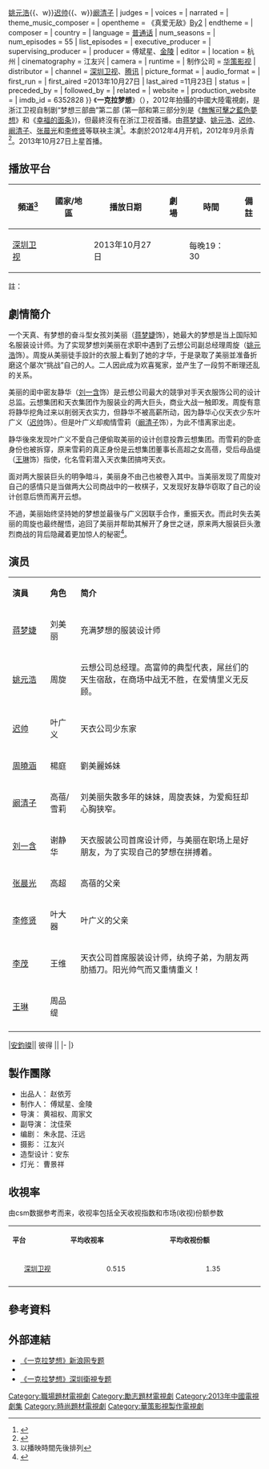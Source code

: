{{Infobox Television
| show_name            =一克拉梦想
| original_name        ={{lang|en|The Diamond's Dream }}
| image                =[[File:The_Diamonds_Dream.jpg|320px]]
| caption              = 
| show_name_2          = 
| genre                = [[偶像劇|偶像劇]]
| format               = 
| creator              = 
| developer            = 
| writer               =朱永昆、汪远
| director             =黄祖权、周家文
| creative_director    = 
| presenter            =
| starring             ={{Nowrap begin}}[[蒋梦婕|蒋梦婕]]{{、w}}[[姚元浩|姚元浩]]{{、w}}[[迟帅|迟帅]]{{、w}}[[阚清子|阚清子]]{{Nowrap end}}
| judges               = 
| voices               = 
| narrated             = 
| theme_music_composer = 
| opentheme            = 《真爱无敌》[[By2|By2]] 
| endtheme             = 
| composer             = 
| country              = {{CHNML}}
| language             = [[普通话|普通话]]
| num_seasons          =
| num_episodes         = 55
| list_episodes        =
| executive_producer   = 
| supervising_producer = 
| producer             = 傅斌星、[[金陵|金陵]]
| editor               = 
| location             = 杭州
| cinematography       = 江友兴
| camera               = 
| runtime              = 
| 制作公司             = [[华策影视|华策影视]] 
| distributor          = 
| channel              = [[深圳卫视|深圳卫视]]、[[腾讯|腾讯]]
| picture_format       = 
| audio_format         =
| first_run            = {{CHN}}
| first_aired          =2013年10月27日
| last_aired           =11月23日
| status               = 
| preceded_by          = 
| followed_by          = 
| related              = 
| website              = 
| production_website   = 
| imdb_id              = 6352828
}}
《'''一克拉梦想'''》（{{lang-en|'''The Diamond's Dream'''}}），2012年拍攝的中國大陸電視劇，是浙江卫视自制剧“梦想三部曲”第二部 (第一部和第三部分別是《[[無懈可擊之藍色夢想|無懈可擊之藍色夢想]]》和《[[幸福的面条|幸福的面条]]》)，但最終沒有在浙江卫视首播。由[[蒋梦婕|蒋梦婕]]、[[姚元浩|姚元浩]]、[[迟帅|迟帅]]、[[阚清子|阚清子]]、[[张晨光|张晨光]]和[[李修贤|李修贤]]等联袂主演<ref>{{cite web |url=http://ent.sina.com.cn/v/m/2012-08-03/12163702336.shtml |language= |title=《一克拉梦想》热拍 姚元浩领衔多角恋军团 |publisher=新浪娱乐 |date=2012-08-03 |accessdate= |archive-date=2020-02-28 |archive-url=https://web.archive.org/web/20200228092628/http://ent.sina.com.cn/v/m/2012-08-03/12163702336.shtml |dead-url=no }}</ref>。本劇於2012年4月开机，2012年9月杀青<ref>{{cite web |url=http://ent.sina.com.cn/v/m/2012-09-14/12313741877.shtml |language= |title=《一克拉梦想》杀青 蒋梦婕姚元浩励志圆梦 |publisher=新浪娱乐 |date=2012-09-14 |accessdate= |archive-date=2020-02-28 |archive-url=https://web.archive.org/web/20200228092348/http://ent.sina.com.cn/v/m/2012-09-14/12313741877.shtml |dead-url=no }}</ref>。2013年10月27日上星首播。

== 播放平台 ==

{{Note24hUTC+8}}
{| class="wikitable"
|-
! 頻道<ref group="註">以播映時間先後排列</ref> || 國家/地區 || 播放日期 || 劇場 || 時間 || 備註
|- 
|[[深圳卫视|深圳卫视]] || {{CHN}} ||2013年10月27日 || || 每晚19：30 ||
|}
註：
{{reflist|group="註"}}

== 劇情簡介 ==

一个天真、有梦想的奋斗型女孩刘美丽（[[蒋梦婕|蒋梦婕]]饰），她最大的梦想是当上国际知名服装设计师。为了实现梦想刘美丽在求职中遇到了云想公司副总经理周旋（[[姚元浩|姚元浩]]饰）。周旋从美丽徒手設計的衣服上看到了她的才华，于是录取了美丽並准备折磨这个屡次“挑战”自己的人。二人因此成为欢喜冤家，並产生了一段剪不断理还乱的关系。

美丽的闺中密友静华（[[刘一含|刘一含]]饰）是云想公司最大的競爭对手天衣服饰公司的设计总监。云想集团和天衣集团作为服装业的两大巨头，商业大战一触即发。周旋有意将静华挖角过来以削弱天衣实力，但静华不被高薪所动，因为静华心仪天衣少东叶广义（[[迟帅|迟帅]]饰）。但是叶广义却痴情雪莉（[[阚清子|阚清子]]饰），为此不惜离家出走。

静华後來发现叶广义不愛自己便偷取美丽的设计创意投靠云想集团。而雪莉的卧底身份也被拆穿，原来雪莉的真正身份是云想集团董事长高超之女高蓓，受后母品缇（[[王琳|王琳]]饰）指使，化名雪莉潜入天衣集团搞垮天衣。

面对两大服装巨头的明争暗斗，美丽身不由己也被卷入其中。当美丽发现了周旋对自己的感情只是当做两大公司商战中的一枚棋子，又发现好友静华窃取了自己的设计创意后愤而离开云想。

不過，美丽始终坚持她的梦想並最後与广义因联手合作，重振天衣。而此时失去美丽的周旋也最终醒悟，追回了美丽并帮助其解开了身世之谜，原来两大服装巨头激烈商战的背后隐藏着更加惊人的秘密<ref>{{cite web |url=http://ent.sina.com.cn/v/2012-08-22/20593719277.shtml |language= |title=资料：电视剧《一克拉梦想》故事梗概 |publisher=新浪娱乐 |date=2012-08-22 |accessdate= |archive-date=2020-02-28 |archive-url=https://web.archive.org/web/20200228092354/http://ent.sina.com.cn/v/2012-08-22/20593719277.shtml |dead-url=no }}</ref>。

== 演员 ==
{|class="wikitable" width="60%"
|- style="background:cornflowerblue; color:white" align=center
|style="width:15%"|'''演員'''||style="width:12%"|'''角色'''||'''简介'''
|-
|[[蒋梦婕|蒋梦婕]]|| 刘美丽 ||充满梦想的服装设计师
|-
|[[姚元浩|姚元浩]]|| 周旋 ||云想公司总经理。高富帅的典型代表，屌丝们的天生宿敌，在商场中战无不胜，在爱情里义无反顾。
|-
|[[迟帅|迟帅]] || 叶广义 ||天衣公司少东家
|-
|[[周曉涵|周曉涵]] || 楊庭 ||劉美麗姊妹
|-
|[[阚清子|阚清子]]|| 高蓓/雪莉 ||刘美丽失散多年的妹妹，周旋表妹，为爱痴狂却心胸狭窄。
|-
|[[刘一含|刘一含]]|| 谢静华 ||天衣服装公司首席设计师，与美丽在职场上是好朋友，为了实现自己的梦想在拼搏着。
|-
|[[张晨光|张晨光]]|| 高超 ||高蓓的父亲
|-
|[[李修贤|李修贤]]|| 叶大器 ||叶广义的父亲
|-
|[[李茂|李茂]]|| 王维 ||天衣公司首席服装设计师，纨绔子弟，为朋友两肋插刀。阳光帅气而又重情重义！
|-
|[[王琳_(演员)|王琳]]|| 周品缇 ||
|-
|}
|[[安鈞璨_(演员)|安鈞璨]]|| 彼得 ||
|-
|}

== 製作團隊 ==
* 出品人：  赵依芳
* 制作人：  傅斌星、金陵
* 导演：    黄祖权、周家文
* 副导演：  沈佳荣
* 编剧：    朱永昆、汪远
* 摄影：    江友兴
* 造型设计：安东
* 灯光：    曹景祥

== 收視率 ==
由csm数据参考而来，收视率包括全天收视指数和市场(收视)份额参数
{|class="wikitable" width="52%"
|- style="background:cornflowerblue; color:white" align=center
|style="width:3%"|'''<small>平台'''||style="width:5%"|'''<small>平均收视率'''||style="width:5%"|'''<small>平均收视份额'''
|-
|align=center|<small>[[深圳卫视|深圳卫视]]||align=center|<small>0.515||align=center|<small>1.35
|-
|}

==參考資料==
{{reflist}} 

==外部連結==
* [http://ent.sina.com.cn/f/v/yiklmxiang/   《一克拉梦想》新浪网专题] {{Wayback|url=http://ent.sina.com.cn/f/v/yiklmxiang/ |date=20200228092359 }}
*{{新浪微博|huaceyikelamengxiang| 《一克拉梦想》}}
* [https://web.archive.org/web/20131103170232/http://www.s1979.com/yule/201310/2013dream.html   《一克拉梦想》深圳衛視专题]
{{深圳卫视黄金剧场电视剧}}
{{DEFAULTSORT:YI一}}
[[Category:職場題材電視劇|Category:職場題材電視劇]]
[[Category:勵志題材電視劇|Category:勵志題材電視劇]]
[[Category:2013年中國電視劇集|Category:2013年中國電視劇集]]
[[Category:時尚題材電視劇|Category:時尚題材電視劇]]
[[Category:華策影視製作電視劇|Category:華策影視製作電視劇]]